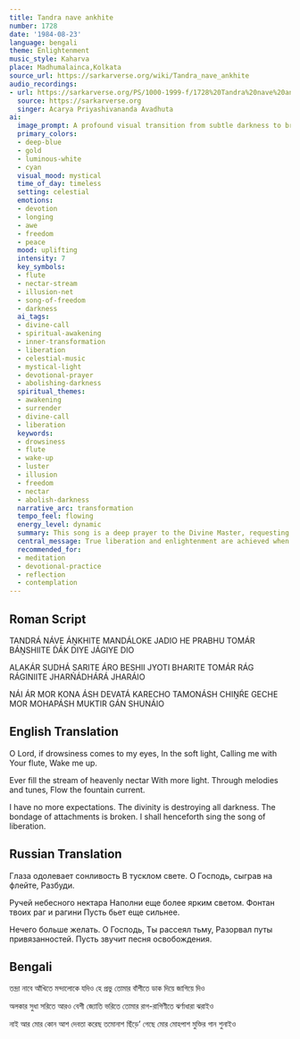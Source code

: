 ```yaml
---
title: Tandra nave ankhite
number: 1728
date: '1984-08-23'
language: bengali
theme: Enlightenment
music_style: Kaharva
place: Madhumalainca,Kolkata
source_url: https://sarkarverse.org/wiki/Tandra_nave_ankhite
audio_recordings:
- url: https://sarkarverse.org/PS/1000-1999-f/1728%20Tandra%20nave%20ankhite.mp3
  source: https://sarkarverse.org
  singer: Acarya Priyashivananda Avadhuta
ai:
  image_prompt: A profound visual transition from subtle darkness to brilliant, divine light. The composition features a central, abstract figure gently bathed in hazy, deep-blue light, representing spiritual sleep. From the upper corner, an ethereal, golden flute's resonance manifests as a surging current of luminous white and cyan energy, symbolizing the 'heaven's nectar' and the Divine Call, shattering subtle, web-like nets of violet illusion that dissolve into the light. The mood is highly mystical and transformative.
  primary_colors:
  - deep-blue
  - gold
  - luminous-white
  - cyan
  visual_mood: mystical
  time_of_day: timeless
  setting: celestial
  emotions:
  - devotion
  - longing
  - awe
  - freedom
  - peace
  mood: uplifting
  intensity: 7
  key_symbols:
  - flute
  - nectar-stream
  - illusion-net
  - song-of-freedom
  - darkness
  ai_tags:
  - divine-call
  - spiritual-awakening
  - inner-transformation
  - liberation
  - celestial-music
  - mystical-light
  - devotional-prayer
  - abolishing-darkness
  spiritual_themes:
  - awakening
  - surrender
  - divine-call
  - liberation
  keywords:
  - drowsiness
  - flute
  - wake-up
  - luster
  - illusion
  - freedom
  - nectar
  - abolish-darkness
  narrative_arc: transformation
  tempo_feel: flowing
  energy_level: dynamic
  summary: This song is a deep prayer to the Divine Master, requesting to be awakened from the lethargy of spiritual drowsiness by the captivating sound of the divine flute. It seeks a flood of greater spiritual energy and light. The speaker ultimately realizes that the Lord has already abolished the darkness and ripped the bonds of illusion, culminating in a profound yearning to experience the full reality of the 'song of freedom'.
  central_message: True liberation and enlightenment are achieved when the soul responds to the Divine Call, shattering the bonds of illusion and replacing spiritual darkness with overwhelming light.
  recommended_for:
  - meditation
  - devotional-practice
  - reflection
  - contemplation
---
```


## Roman Script

TANDRÁ NÁVE ÁṊKHITE
MANDÁLOKE JADIO
HE PRABHU TOMÁR BÁṊSHIITE
D́ÁK DIYE JÁGIYE DIO

ALAKÁR SUDHÁ SARITE
ÁRO BESHII JYOTI BHARITE
TOMÁR RÁG RÁGINIITE
JHARŃÁDHÁRÁ JHARÁIO

NÁI ÁR MOR KONA ÁSH
DEVATÁ KARECHO TAMONÁSH
CHIṊŔE GECHE MOR MOHAPÁSH
MUKTIR GÁN SHUNÁIO

## English Translation

O Lord, if drowsiness comes to my eyes,
In the soft light,
Calling me with Your flute,
Wake me up.

Ever fill the stream of heavenly nectar
With more light.
Through melodies and tunes,
Flow the fountain current.

I have no more expectations.
The divinity is destroying all darkness.
The bondage of attachments is broken.
I shall henceforth sing the song of liberation.

## Russian Translation

Глаза одолевает сонливость
В тусклом свете.
О Господь, сыграв на флейте,
Разбуди.

Ручей небесного нектара
Наполни еще более ярким светом.
Фонтан твоих раг и рагини
Пусть бьет еще сильнее.

Нечего больше желать.
О Господь, Ты рассеял тьму,
Разорвал путы привязанностей.
Пусть звучит песня освобождения.

## Bengali

তন্দ্রা নাবে আঁখিতে
মন্দালোকে যদিও
হে প্রভু তোমার বাঁশীতে
ডাক দিয়ে জাগিয়ে দিও

অলকার সুধা সরিতে
আরও বেশী জ্যোতি ভরিতে
তোমার রাগ-রাগিণীতে
ঝর্ণাধারা ঝরাইও

নাই আর মোর কোন আশ
দেবতা করেছ তমোনাশ
ছিঁড়ে’ গেছে মোর মোহপাশ
মুক্তির গান শুনাইও
